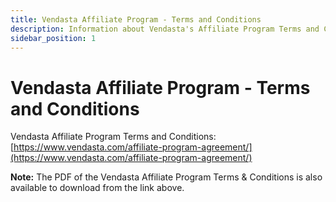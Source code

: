 ```yaml
---
title: Vendasta Affiliate Program - Terms and Conditions
description: Information about Vendasta's Affiliate Program Terms and Conditions
sidebar_position: 1
---
```


# Vendasta Affiliate Program - Terms and Conditions

Vendasta Affiliate Program Terms and Conditions: [https://www.vendasta.com/affiliate-program-agreement/](https://www.vendasta.com/affiliate-program-agreement/)

**Note:** The PDF of the Vendasta Affiliate Program Terms & Conditions is also available to download from the link above.